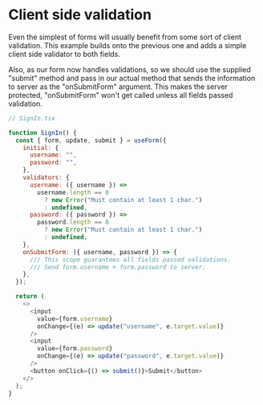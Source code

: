 # Client side validation

Even the simplest of forms will usually benefit from some sort of client validation.
This example builds onto the previous one and adds a simple client side validator to both fields.

Also, as our form now handles validations, so we should use the supplied "submit" method and pass in our actual method
that sends the information to server as the "onSubmitForm" argument. This makes the server protected, "onSubmitForm" won't get
called unless all fields passed validation.

```js
// SignIn.tsx

function SignIn() {
  const { form, update, submit } = useForm({
    initial: {
      username: "",
      password: "",
    },
    validators: {
      username: ({ username }) =>
        username.length == 0
          ? new Error("Must contain at least 1 char.")
          : undefined,
      password: ({ password }) =>
        password.length == 0
          ? new Error("Must contain at least 1 char.")
          : undefined,
    },
    onSubmitForm: ({ username, password }) => {
      /// This scope guarantees all fields passed validations.
      /// Send form.username + form.password to server.
    },
  });

  return (
    <>
      <input
        value={form.username}
        onChange={(e) => update("username", e.target.value)}
      />
      <input
        value={form.password}
        onChange={(e) => update("password", e.target.value)}
      />
      <button onClick={() => submit()}>Submit</button>
    </>
  );
}
```
